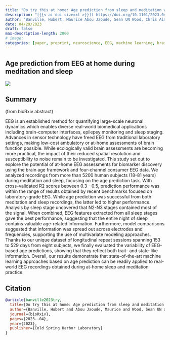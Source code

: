 ```yaml
---
title: "Do try this at home: Age prediction from sleep and meditation with large-scale low-cost mobile EEG"
description: "[{{< ai doi size=xl >}}]( https://doi.org/10.1101/2023.04.29.538328) [{{< bi file-pdf size=1.5em >}}](https://www.biorxiv.org/content/10.1101/2023.04.29.538328v1.full.pdf)"
author: "Banville, Hubert, Maurice Abou Jaoude, Sean UN Wood, Chris Aimone, Sebastian C. Holst, Alexandre Gramfort, and Denis-Alexander Engemann."
date: 04/29/2023
draft: false
max-description-length: 2000
# image: 
categories: [paper, preprint, neuroscience, EEG, machine learning, brain age, sleep, mobile EEG]
---
```


## Age prediction from EEG at home during meditation and sleep

![](../banville_sleep_2023)

## Summary

(from bioRxiv abstract)

EEG is an established method for quantifying large-scale neuronal dynamics which enables diverse real-world biomedical applications including brain-computer interfaces, epilepsy monitoring and sleep staging. Advances in sensor technology have freed EEG from traditional laboratory settings, making low-cost ambulatory or at-home assessments of brain function possible. While ecologically valid brain assessments are becoming more practical, the impact of their reduced spatial resolution and susceptibility to noise remain to be investigated. This study set out to explore the potential of at-home EEG assessments for biomarker discovery using the brain age framework and four-channel consumer EEG data. We analyzed recordings from more than 5200 human subjects (18-81 years) during meditation and sleep, focusing on the age prediction task. With cross-validated R2 scores between 0.3 - 0.5, prediction performance was within the range of results obtained by recent benchmarks focused on laboratory-grade EEG. While age prediction was successful from both meditation and sleep recordings, the latter led to higher performance. Analysis by sleep stage uncovered that N2-N3 stages contained most of the signal. When combined, EEG features extracted from all sleep stages gave the best performance, suggesting that the entire night of sleep contains valuable age-related information. Furthermore, model comparisons suggested that information was spread out across electrodes and frequencies, supporting the use of multivariate modeling approaches. Thanks to our unique dataset of longitudinal repeat sessions spanning 153 to 529 days from eight subjects, we finally evaluated the variability of EEG-based age predictions, showing that they reflect both trait- and state-like information. Overall, our results demonstrate that state-of-the-art machine learning approaches based on age prediction can be readily applied to real-world EEG recordings obtained during at-home sleep and meditation practice.

## Citation

```bibtex
@article{banville2023try,
  title={Do try this at home: Age prediction from sleep and meditation with large-scale low-cost mobile EEG},
  author={Banville, Hubert and Abou Jaoude, Maurice and Wood, Sean UN and Aimone, Chris and Holst, Sebastian C and Gramfort, Alexandre and Engemann, Denis-Alexander},
  journal={bioRxiv},
  pages={2023--04},
  year={2023},
  publisher={Cold Spring Harbor Laboratory}
}
```